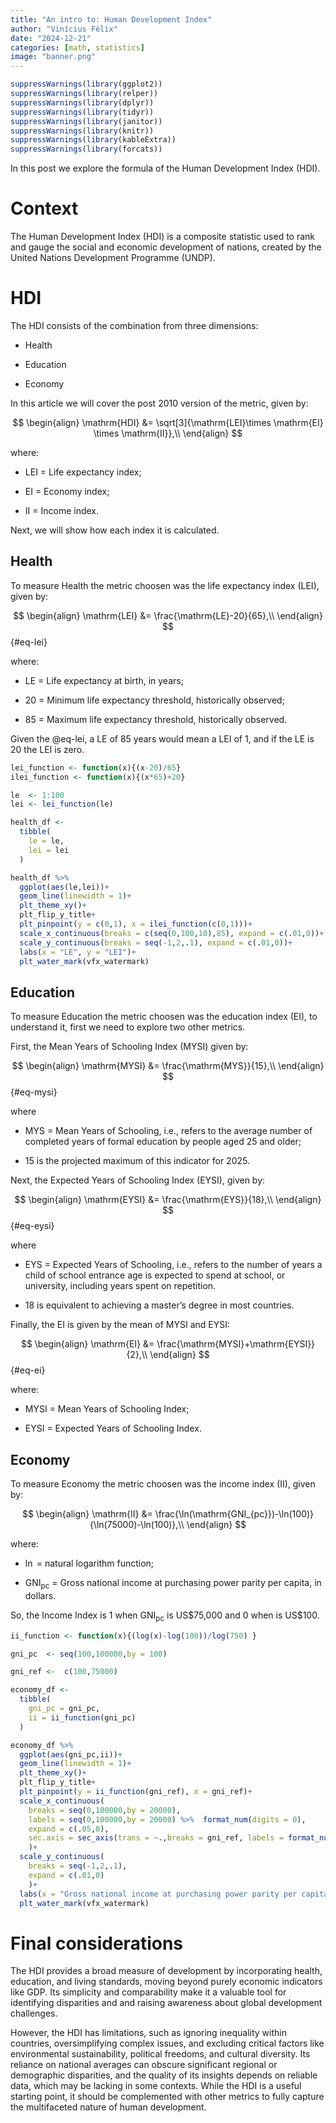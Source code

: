 ```yaml
---
title: "An intro to: Human Development Index"
author: "Vinícius Félix"
date: "2024-12-21"
categories: [math, statistics]
image: "banner.png"
---
```


```r
suppressWarnings(library(ggplot2))
suppressWarnings(library(relper))
suppressWarnings(library(dplyr))
suppressWarnings(library(tidyr))
suppressWarnings(library(janitor))
suppressWarnings(library(knitr))
suppressWarnings(library(kableExtra))
suppressWarnings(library(forcats))

```

In this post we explore the formula of the Human Development Index (HDI).

# Context

The Human Development Index (HDI) is a composite statistic used to rank and gauge the social and economic development of nations, created by the United Nations Development Programme (UNDP).

# HDI

The HDI consists of the combination from three dimensions:

-   Health

-   Education

-   Economy

In this article we will cover the post 2010 version of the metric, given by:

$$
\begin{align}
\mathrm{HDI}
&=  \sqrt[3]{\mathrm{LEI}\times \mathrm{EI} \times \mathrm{II}},\\
\end{align}
$$

where:

-   $\mathrm{LEI}$ = Life expectancy index;

-   $\mathrm{EI}$ = Economy index;

-   $\mathrm{II}$ = Income index.

Next, we will show how each index it is calculated.

## Health

To measure Health the metric choosen was the life expectancy index (LEI), given by:

$$
\begin{align}
\mathrm{LEI}
&=  \frac{\mathrm{LE}-20}{65},\\
\end{align}
$$ {#eq-lei}

where:

-   $\mathrm{LE}$ = Life expectancy at birth, in years;

-   20 = Minimum life expectancy threshold, historically observed;

-   85 = Maximum life expectancy threshold, historically observed.

Given the @eq-lei, a LE of 85 years would mean a LEI of 1, and if the LE is 20 the LEI is zero.

```r

lei_function <- function(x){(x-20)/65}
ilei_function <- function(x){(x*65)+20}

le  <- 1:100
lei <- lei_function(le)

health_df <- 
  tibble(
    le = le,
    lei = lei
  )

health_df %>% 
  ggplot(aes(le,lei))+
  geom_line(linewidth = 1)+
  plt_theme_xy()+
  plt_flip_y_title+
  plt_pinpoint(y = c(0,1), x = ilei_function(c(0,1)))+
  scale_x_continuous(breaks = c(seq(0,100,10),85), expand = c(.01,0))+
  scale_y_continuous(breaks = seq(-1,2,.1), expand = c(.01,0))+
  labs(x = "LE", y = "LEI")+
  plt_water_mark(vfx_watermark)
```

## Education

To measure Education the metric choosen was the education index (EI), to understand it, first we need to explore two other metrics.

First, the Mean Years of Schooling Index (MYSI) given by:

$$ \begin{align} \mathrm{MYSI} &=  \frac{\mathrm{MYS}}{15},\\ \end{align} $$ {#eq-mysi}

where

-   $\mathrm{MYS}$ = Mean Years of Schooling, i.e., refers to the average number of completed years of formal education by people aged 25 and older;

-   15 is the projected maximum of this indicator for 2025.

Next, the Expected Years of Schooling Index (EYSI), given by:

$$ \begin{align} \mathrm{EYSI} &=  \frac{\mathrm{EYS}}{18},\\ \end{align} $$ {#eq-eysi}

where

-   $\mathrm{EYS}$ = Expected Years of Schooling, i.e., refers to the number of years a child of school entrance age is expected to spend at school, or university, including years spent on repetition.

-   18 is equivalent to achieving a master's degree in most countries.

Finally, the EI is given by the mean of MYSI and EYSI:

$$ \begin{align} \mathrm{EI} &=  \frac{\mathrm{MYSI}+\mathrm{EYSI}}{2},\\ \end{align} $$ {#eq-ei}

where:

-   $\mathrm{MYSI}$ = Mean Years of Schooling Index;

-   $\mathrm{EYSI}$ = Expected Years of Schooling Index.

## Economy

To measure Economy the metric choosen was the income index (II), given by:

$$ \begin{align} \mathrm{II} &=  \frac{\ln(\mathrm{GNI_{pc}})-\ln(100)}{\ln(75000)-\ln(100)},\\ \end{align} $$

where:

-   $\ln$ = natural logarithm function;

-   $\mathrm{GNI_{pc}}$ = Gross national income at purchasing power parity per capita, in dollars.

So, the Income Index is 1 when $\mathrm{GNI_{pc}}$ is US\$75,000 and 0 when is US\$100.

```r

ii_function <- function(x){(log(x)-log(100))/log(750) }

gni_pc  <- seq(100,100000,by = 100)

gni_ref <-  c(100,75000)

economy_df <- 
  tibble(
    gni_pc = gni_pc,
    ii = ii_function(gni_pc)
  )

economy_df %>% 
  ggplot(aes(gni_pc,ii))+
  geom_line(linewidth = 1)+
  plt_theme_xy()+
  plt_flip_y_title+
  plt_pinpoint(y = ii_function(gni_ref), x = gni_ref)+
  scale_x_continuous(
    breaks = seq(0,100000,by = 20000),
    labels = seq(0,100000,by = 20000) %>%  format_num(digits = 0),
    expand = c(.05,0),
    sec.axis = sec_axis(trans = ~.,breaks = gni_ref, labels = format_num(gni_ref,digits = 0))
    )+
  scale_y_continuous(
    breaks = seq(-1,2,.1),
    expand = c(.01,0)
    )+
  labs(x = "Gross national income at purchasing power parity per capita, in dollars", y = "II")+
  plt_water_mark(vfx_watermark)

```

# Final considerations

The HDI provides a broad measure of development by incorporating health, education, and living standards, moving beyond purely economic indicators like GDP. Its simplicity and comparability make it a valuable tool for identifying disparities and and raising awareness about global development challenges.

However, the HDI has limitations, such as ignoring inequality within countries, oversimplifying complex issues, and excluding critical factors like environmental sustainability, political freedoms, and cultural diversity. Its reliance on national averages can obscure significant regional or demographic disparities, and the quality of its insights depends on reliable data, which may be lacking in some contexts. While the HDI is a useful starting point, it should be complemented with other metrics to fully capture the multifaceted nature of human development.
